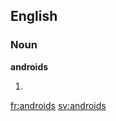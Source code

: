 ==English==

===Noun===
'''androids'''

# {{plural of|[[android]]}}

[[fr:androids]]
[[sv:androids]]